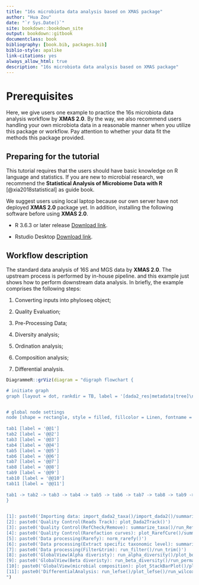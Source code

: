 ```yaml
--- 
title: "16s microbiota data analysis based on XMAS package"
author: "Hua Zou"
date: "`r Sys.Date()`"
site: bookdown::bookdown_site
output: bookdown::gitbook
documentclass: book
bibliography: [book.bib, packages.bib]
biblio-style: apalike
link-citations: yes
always_allow_html: true
description: "16s microbiota data analysis based on XMAS package"
---
```


# Prerequisites

Here, we give users one example to practice the 16s microbiota data analysis workflow by **XMAS 2.0**. By the way, we also recommend users handling your own microbiota data in a reasonable manner when you utilize this package or workflow. Pay attention to whether your data fit the methods this package provided.


## Preparing for the tutorial

This tutorial requires that the users should have basic knowledge on R language and statistics. If you are new to microbial research, we recommend the **Statistical Analysis of Microbiome Data with R** [@xia2018statistical] as guide book. 

We suggest users using local laptop because our own server have not deployed **XMAS 2.0** package yet. In addition, installing the following software before using **XMAS 2.0**.

* R 3.6.3 or later release [Download link](https://mirrors.tuna.tsinghua.edu.cn/CRAN/).

* Rstudio Desktop [Download link](https://www.rstudio.com/products/rstudio/download/#download).


## Workflow description

The standard data analysis of 16S and MGS data by **XMAS 2.0**. The upstream process is performed by in-house pipeline. and this example just shows how to perform downstream data analysis. In briefly, the example comprises the following steps:

1. Converting inputs into phyloseq object;

2. Quality Evaluation;

3. Pre-Processing Data;

4. Diversity analysis;

5. Ordination analysis;

6. Composition analysis;

7. Differential analysis.
```r
DiagrammeR::grViz(diagram = "digraph flowchart { 

# initiate graph
graph [layout = dot, rankdir = TB, label = '[dada2_res|metadata|tree]\n\n', labelloc = t]


# global node settings
node [shape = rectangle, style = filled, fillcolor = Linen, fontname = arial, width = 4]
 
tab1 [label = '@@1']  
tab2 [label = '@@2']  
tab3 [label = '@@3']
tab4 [label = '@@4']  
tab5 [label = '@@5']  
tab6 [label = '@@6']
tab7 [label = '@@7']  
tab8 [label = '@@8']  
tab9 [label = '@@9']
tab10 [label = '@@10']  
tab11 [label = '@@11']
 
tab1 -> tab2 -> tab3 -> tab4 -> tab5 -> tab6 -> tab7 -> tab8 -> tab9 -> tab10 -> tab11;  
}  

  
[1]: paste0('Importing data: import_dada2_taxa()/import_dada2()/summarize_phyloseq()')
[2]: paste0('Quality Control(Reads Track): plot_Dada2Track()')
[3]: paste0('Quality Control(RefCheck/Remove): summarize_taxa()/run_RefCheck()/get_GroupPhyloseq()')
[4]: paste0('Quality Control(Rarefaction curves): plot_RarefCure()/summarize_phyloseq()')  
[5]: paste0('Data processing(Rarefy): norm_rarefy()') 
[6]: paste0('Data processing(Extract specific taxonomic level): summarize_taxa()') 
[7]: paste0('Data processing(Filter&trim): run_filter()/run_trim()') 
[8]: paste0('GlobalView(Alpha diveristy): run_alpha_diversity()/plot_boxplot()') 
[9]: paste0('GlobalView(Beta diveristy): run_beta_diversity()/run_permanova()/run_ordination()/plot_Ordination()') 
[10]: paste0('GlobalView(microbial composition): plot_StackBarPlot()/plot_core_taxa()/core_members()')
[11]: paste0('DifferentialAnalysis: run_lefse()/plot_lefse()/run_wilcox()/plot_volcano()')
")
```

